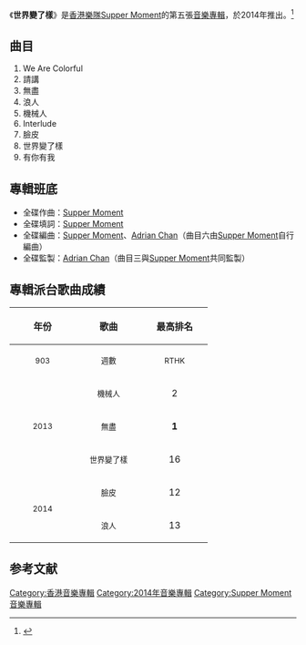 {{Album infobox | <!-- See Wikipedia:WikiProject_Albums -->
| Name        = 世界變了樣
| Type        = 專輯
| Cover       = 
| Artist      = [[Supper_Moment|Supper Moment]]
| Released    = 2014年5月16日
| Recorded    = 2013年－2014年
| Genre       = [[粵語流行音樂|粵語流行音樂]]
| Length      = 36分7秒
| Label       = [[紅線音樂|紅線音樂]]<br>[[寰亞唱片|寰亞音樂]]
| Producer    = [[Adrian_Chan|Adrian Chan]] (1-9的音樂監製)<br>[[Supper_Moment|Supper Moment]] (3的音樂監製)
| Last album  = [[小伙子出城記|小伙子出城記]]<br>（2012年）
| This album  = '''世界變了樣'''<br>（2014年）
| Next album  = [[The_Moment_(EP)|The Moment]]<br>（2016年）
}}

《'''世界變了樣'''》是[[香港|香港]][[樂隊|樂隊]][[Supper_Moment|Supper Moment]]的第五張[[音樂專輯|音樂專輯]]，於2014年推出。<ref>{{cite web|url=https://www.yesasia.com/global/%E4%B8%96%E7%95%8C%E8%AE%8A%E4%BA%86%E6%A8%A3/1035663776-0-0-0-zh_TW/info.html|title=YESASIA : 世界變了樣 鐳射唱片 - Supper Moment, 寰亞音樂 - 粵語音樂 - 郵費全免|website=www.yesasia.com|access-date=2021-06-20|archive-date=2021-06-29|archive-url=https://web.archive.org/web/20210629025039/https://www.yesasia.com/global/%E4%B8%96%E7%95%8C%E8%AE%8A%E4%BA%86%E6%A8%A3/1035663776-0-0-0-zh_TW/info.html}}</ref>

==曲目==
# We Are Colorful
# 請講
# 無盡
# 浪人
# 機械人
# Interlude
# 臉皮
# 世界變了樣
# 有你有我

==專輯班底==
*全碟作曲：[[Supper_Moment|Supper Moment]]
*全碟填詞：[[Supper_Moment|Supper Moment]]
*全碟編曲：[[Supper_Moment|Supper Moment]]、[[Adrian_Chan|Adrian Chan]]（曲目六由[[Supper_Moment|Supper Moment]]自行編曲）
*全碟監製：[[Adrian_Chan|Adrian Chan]]（曲目三與[[Supper_Moment|Supper Moment]]共同監製）

== 專輯派台歌曲成績 ==
{| class="wikitable"
!align="center" rowspan="2" | 年份
!align="center" rowspan="2" | 歌曲
!align="center" colspan="8" | 最高排名
|-
!width="100"|<small>903</small> !! width="100"|<small>週數</small> !! width="100"|<small>RTHK</small> !! width="100"|<small>週數</small> !! width="100"|<small>997</small> !! width="100"|<small>週數</small> !! width="100"|<small>TVB</small> !! width="100"|<small>週數</small>
|-
|align="center" rowspan="3"| <small>2013</small> ||align="center"| <small>機械人</small> ||align="center"| 2 ||align="center"| 6 ||align="center"| 3 ||align="center"| 4 ||align="center"| - ||align="center"| - ||align="center"| - ||align="center"| -
|-
|align="center"| <small>無盡</small> ||align="center"| '''1''' ||align="center"| 8 ||align="center"| 3 ||align="center"| 7 ||align="center"| - ||align="center"| - ||align="center"| - ||align="center"| -
|-
|align="center"| <small>世界變了樣</small> ||align="center"| 16 ||align="center"| 4 ||align="center"| '''1''' ||align="center"| 7 ||align="center"| - ||align="center"| - ||align="center"| - ||align="center"| -
|-
|align="center" rowspan="2"| <small>2014</small> ||align="center"| <small>臉皮</small> ||align="center"| 12 ||align="center"| 2 ||align="center"| 6 ||align="center"| 5 ||align="center"| - ||align="center"| - ||align="center"| - ||align="center"| -
|-
|align="center"| <small>浪人</small> ||align="center"| 13 ||align="center"| 1 ||align="center"| - ||align="center"| - ||align="center"| - ||align="center"| - ||align="center"| - ||align="center"| -
|}

==参考文献==
{{reflist}}

{{Supper Moment}}
{{華語音樂傳媒大獎年度粵語歌曲}}
[[Category:香港音樂專輯|Category:香港音樂專輯]]
[[Category:2014年音樂專輯|Category:2014年音樂專輯]]
[[Category:Supper_Moment音樂專輯|Category:Supper Moment音樂專輯]]